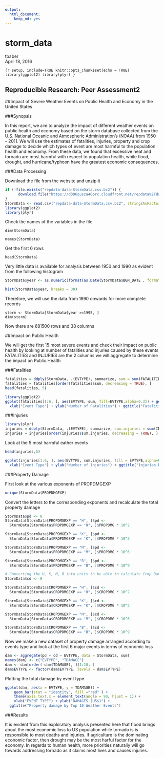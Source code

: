 ```yaml
---
output: 
  html_document: 
    keep_md: yes
---
```

# storm_data
tbaber  
April 18, 2016  


```{r setup, include=TRUE
knitr::opts_chunk$set(echo = TRUE)
library(ggplot2)
library(plyr)
}
```

## Reproducible Research: Peer Assessment2

##Impact of Severe Weather Events on Public Health and Economy in the United States

###Synopsis

In this report, we aim to analyze the impact of different weather events on public health and economy based on the storm database collected from the U.S. National Oceanic and Atmospheric Administration's (NOAA) from 1950 - 2011. We will use the estimates of fatalities, injuries, property and crop damage to decide which types of event are most harmful to the population health and economy. From these data, we found that excessive heat and tornado are most harmful with respect to population health, while flood, drought, and hurricane/typhoon have the greatest economic consequences.

###Data Processing

Download the file from the website and unzip it 

```r
if (!file.exists("repdata-data-StormData.csv.bz2")) {
      download.file("https://d396qusza40orc.cloudfront.net/repdata%2Fdata%2FStormData.csv.bz2","repdata-data-StormData.csv.bz2")
}
StormData <- read.csv("repdata-data-StormData.csv.bz2", stringsAsFactors = F)
library(ggplot2)
library(plyr)
```
Check the names of the variables in the file
```
dim(StormData)
```
```
names(StormData)

```

Get the first 6 rows

```
head(StormData)
```
Very little data is available for analysis between 1950 and 1990 as evident from the following histogram

```r
StormData$year <- as.numeric(format(as.Date(StormData$BGN_DATE , format = "%m/%d/%Y %H:%M:%S"), "%Y"))

hist(StormData$year, breaks = 30)
```
Therefore, we will use the data from 1990 onwards for more complete records
```
storm <- StormData[StormData$year >=1995, ]
dim(storm)
```
Now there are 681500 rows and 38 columns 

##Impact on Public Health


We will get the first 15 most severe events and check their impact on public health by looking at number of fatalities and injuries caused by these events
FATALITIES and INJURIES are the 2 columns we will aggregate to determine the impact on Public Health

###Fatalities

```r
fatalities = ddply(StormData, .(EVTYPE), summarize, sum = sum(FATALITIES))
fatalities = fatalities[order(fatalities$sum, decreasing = TRUE), ]
head(fatalities, 5)
```

```r
library(ggplot2)
ggplot(fatalities[1:6, ], aes(EVTYPE, sum, fill=EVTYPE,alpha=0.3)) + geom_bar(stat = "identity") + 
  xlab("Event Type") + ylab("Number of Fatalities") + ggtitle("Fatalities by Event type") 
```

###Injuries

```r
library(plyr)
injuries = ddply(StormData, .(EVTYPE), summarize, sum.injuries = sum(INJURIES,na.rm=TRUE))
injuries = injuries[order(injuries$sum.injuries, decreasing = TRUE), ]
```
Look at the 5 most harmful eather events
```r
head(injuries,5)
```
```r
ggplot(injuries[1:6, ], aes(EVTYPE, sum.injuries, fill = EVTYPE,alpha=0.5)) + geom_bar(stat = "identity") + 
  xlab("Event Type") + ylab("Number of Injuries") + ggtitle("Injuries by Event type")
```

###Property Damage

First look at the various exponents of PROPDMGEXP
```r
unique(StormData$PROPDMGEXP)
```
Convert the letters to the corresponding exponents and recalculate the total property damage
```r
StormData$pd <- 0
StormData[StormData$PROPDMGEXP == "H", ]$pd <- 
  StormData[StormData$PROPDMGEXP == "H", ]$PROPDMG * 10^2

StormData[StormData$PROPDMGEXP == "K", ]$pd <- 
  StormData[StormData$PROPDMGEXP == "K", ]$PROPDMG * 10^3

StormData[StormData$PROPDMGEXP == "M", ]$pd <- 
  StormData[StormData$PROPDMGEXP == "M", ]$PROPDMG * 10^6

StormData[StormData$PROPDMGEXP == "B", ]$pd <- 
  StormData[StormData$PROPDMGEXP == "B", ]$PROPDMG * 10^9

# Converting the H, K, M, B into units to be able to calculate Crop Damage
StormData$cd <- 0

StormData[StormData$CROPDMGEXP == "H", ]$cd <- 
  StormData[StormData$CROPDMGEXP == "H", ]$CROPDMG * 10^2

StormData[StormData$CROPDMGEXP == "K", ]$cd <- 
  StormData[StormData$CROPDMGEXP == "K", ]$CROPDMG * 10^3

StormData[StormData$CROPDMGEXP == "M", ]$cd <- 
  StormData[StormData$CROPDMGEXP == "M", ]$CROPDMG * 10^6

StormData[StormData$CROPDMGEXP == "B", ]$cd <- 
  StormData[StormData$CROPDMGEXP == "B", ]$CROPDMG * 10^9
```
Now we make a new dataset of property damage arranged according to events type and look at the first 6 major events in terms of economic loss


```r
dam <- aggregate(pd + cd ~ EVTYPE, data = StormData, sum)
names(dam) <- c("EVTYPE", "TDAMAGE")
dam <- dam[order(-dam$TDAMAGE), ][1:10, ]
dam$EVTYPE <- factor(dam$EVTYPE, levels = dam$EVTYPE)
```
Plotting the total damage by event type
```r

ggplot(dam, aes(x = EVTYPE, y = TDAMAGE)) + 
    geom_bar(stat = "identity", fill ="red" ) + 
    theme(axis.text.x = element_text(angle = 90, hjust = 1)) + 
    xlab("EVENT TYPE") + ylab("DAMAGES (US$)") +
  ggtitle("Property damage by Top 10 Weather Events")
```

###Results

It is evident from this exploratory analysis presented here that flood brings about the most economic loss to US population while tornado is is responsible to most deaths and injuries. If agriculture is the dominating economic factor, then drought may be the most harful factor for the economy. In regards to human health, more priorities naturally will go towards addressing tornado as it claims most lives and causes injuries.


